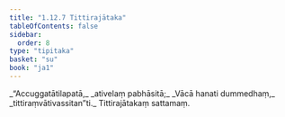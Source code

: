 ```yaml
---
title: "1.12.7 Tittirajātaka"
tableOfContents: false
sidebar:
  order: 8
type: "tipitaka"
basket: "su"
book: "ja1"
---
```



<DynamicBreadcrumb />

<Division number="117" book="ja1" bookNo="22" page="27">

<Paragraph number="259" type="verses" book="ja1">
_“Accuggatātilapatā,_  
_ativelaṃ pabhāsitā;_  
_Vācā hanati dummedhaṃ,_  
_tittiraṃvātivassitan”ti._  


</Paragraph>
</Division>

<Paragraph number="260" type="center" book="ja1">
Tittirajātakaṃ sattamaṃ.
</Paragraph>